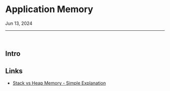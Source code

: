 
<Meta
  name="Notes/Fundamentals/Application Memory"
  title="Notes/Fundamentals/Application Memory"
/>

# Application Memory

<time dateTime="2024-06-13">Jun 13, 2024</time>

<hr />

<br />

## Intro

## Links

- [Stack vs Heap Memory - Simple Explanation](https://www.youtube.com/watch?v=5OJRqkYbK-4)
